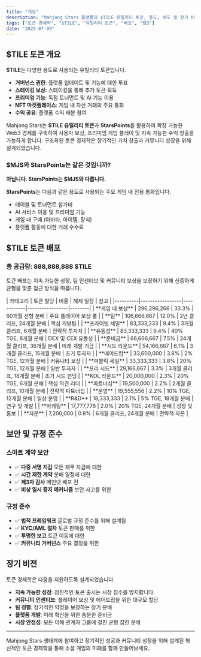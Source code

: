 ```yaml
---
title: "개요"
description: "Mahjong Stars 플랫폼의 $TILE 유틸리티 토큰, 용도, 배포 및 장기 비전에 대한 종합적인 개요입니다."
tags: ["토큰 경제학", "$TILE", "유틸리티 토큰", "배포", "웹3"]
date: "2025-07-09"
---
```



## $TILE 토큰 개요

**$TILE**는 다양한 용도로 사용되는 유틸리티 토큰입니다.

- **거버넌스 권한**: 플랫폼 업데이트 및 기능에 대한 투표
- **스테이킹 보상**: 스테이킹을 통해 추가 토큰 획득
- **프리미엄 기능**: 독점 토너먼트 및 AI 기능 이용
- **NFT 마켓플레이스**: 게임 내 자산 거래의 주요 통화
- **수익 공유**: 플랫폼 수익 배분 참여

Mahjong Stars는 **$TILE 유틸리티 토큰**과 **StarsPoints**를 활용하여 확장 가능한 Web3 경제를 구축하여 사용자 보상, 프리미엄 게임 플레이 및 지속 가능한 수익 창출을 가능하게 합니다.  구조화된 토큰 경제학은 장기적인 가치 창출과 커뮤니티 성장을 위해 설계되었습니다.

### $MJS와 StarsPoints는 같은 것입니까?

**아닙니다. StarsPoints는 $MJS와 다릅니다.**

<Callout type="info">

**StarsPoints**는 다음과 같은 용도로 사용되는 주요 게임 내 전용 통화입니다.

- 테이블 및 토너먼트 참가비
- AI 서비스 이용 및 프리미엄 기능
- 게임 내 구매 (아바타, 아이템, 장식)
- 플랫폼 활동에 대한 거래 수수료

</Callout>


## $TILE 토큰 배포

### 총 공급량: 888,888,888 $TILE

토큰 배포는 지속 가능한 성장, 팀 인센티브 및 커뮤니티 보상을 보장하기 위해 신중하게 균형을 맞춘 접근 방식을 따릅니다.

<Card className='mt-4'>
| 카테고리 | 토큰 할당 | 비율 | 해제 일정 | 참고 |
|----------|-----------------|------------|-----------------|--------|
| **게임 내 보상** | 296,296,266 | 33.3% | 60개월 선형 분배 | 주요 플레이어 보상 풀 |
| **팀** | 106,666,667 | 12.0% | 2년 클리프, 24개월 분배 | 핵심 개발팀 |
| **프라이빗 세일** | 83,333,333 | 9.4% | 3개월 클리프, 6개월 분배 | 전략적 투자자 |
| **유동성** | 83,333,333 | 9.4% | 40% TGE, 8개월 분배 | DEX 및 CEX 유동성 |
| **준비금** | 66,666,667 | 7.5% | 24개월 클리프, 36개월 분배 | 미래 개발 기금 |
| **시드 라운드** | 54,166,667 | 6.1% | 3개월 클리프, 15개월 분배 | 초기 투자자 |
| **에어드랍** | 33,600,000 | 3.8% | 2% TGE, 12개월 분배 | 커뮤니티 보상 |
| **퍼블릭 세일** | 33,333,333 | 3.8% | 20% TGE, 12개월 분배 | 일반 투자자 |
| **프리 시드** | 29,166,667 | 3.3% | 3개월 클리프, 18개월 분배 | 초기 시드 펀딩 |
| **KOL 라운드** | 20,000,000 | 2.3% | 20% TGE, 6개월 분배 | 핵심 의견 리더 |
| **파트너십** | 19,500,000 | 2.2% | 2개월 클리프, 10개월 분배 | 전략적 파트너십 |
| **운영** | 19,555,556 | 2.2% | 10% TGE, 12개월 분배 | 일상 운영 |
| **R&D** | 18,333,333 | 2.1% | 5% TGE, 18개월 분배 | 연구 및 개발 |
| **마케팅** | 17,777,778 | 2.0% | 20% TGE, 24개월 분배 | 성장 및 홍보 |
| **자문** | 7,200,000 | 0.8% | 6개월 클리프, 24개월 분배 | 전략적 자문 |
</Card>

## 보안 및 규정 준수

### 스마트 계약 보안
- ✅ **다중 서명 지갑** 모든 재무 자금에 대한
- ✅ **시간 제한 계약** 분배 일정에 대한
- ✅ **제3자 감사** 메인넷 배포 전
- ✅ **비상 일시 중지 메커니즘** 보안 사고를 위한

### 규정 준수
- ✅ **법적 프레임워크** 글로벌 규정 준수를 위해 설계됨
- ✅ **KYC/AML 절차** 토큰 판매를 위한
- ✅ **투명한 보고** 토큰 이동에 대한
- ✅ **커뮤니티 거버넌스** 주요 결정을 위한

## 장기 비전

토큰 경제학은 다음을 지원하도록 설계되었습니다.

- **지속 가능한 성장**: 점진적인 토큰 출시는 시장 침수를 방지합니다.
- **커뮤니티 인센티브**: 플레이어 보상 및 에어드랍을 위한 대규모 할당
- **팀 정렬**: 장기적인 약정을 보장하는 장기 분배
- **플랫폼 개발**: 미래 혁신을 위한 충분한 준비금
- **시장 안정성**: 모든 이해 관계자 그룹에 걸친 균형 잡힌 분배

---

Mahjong Stars 생태계에 참여하고 장기적인 성공과 커뮤니티 성장을 위해 설계된 혁신적인 토큰 경제학을 통해 소셜 게임의 미래를 함께 만들어보세요.